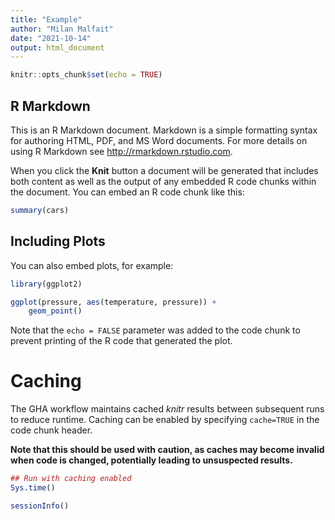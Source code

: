 ```yaml
---
title: "Example"
author: "Milan Malfait"
date: "2021-10-14"
output: html_document
---
```


```r
knitr::opts_chunk$set(echo = TRUE)
```

## R Markdown

This is an R Markdown document. Markdown is a simple formatting syntax for authoring HTML, PDF, and MS Word documents. For more details on using R Markdown see <http://rmarkdown.rstudio.com>.

When you click the **Knit** button a document will be generated that includes both content as well as the output of any embedded R code chunks within the document. You can embed an R code chunk like this:

```r
summary(cars)
```

## Including Plots

You can also embed plots, for example:

```r
library(ggplot2)

ggplot(pressure, aes(temperature, pressure)) +
    geom_point()
```

Note that the `echo = FALSE` parameter was added to the code chunk to prevent printing of the R code that generated the plot.

# Caching

The GHA workflow maintains cached *knitr* results between subsequent runs to
reduce runtime. Caching can be enabled by specifying `cache=TRUE` in the code
chunk header.

__Note that this should be used with caution, as caches may become invalid when code is changed, potentially leading to unsuspected results.__

```r
## Run with caching enabled
Sys.time()
```


```r
sessionInfo()
```

